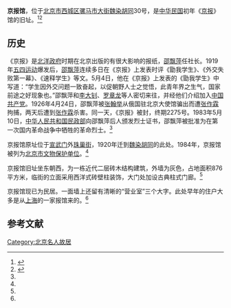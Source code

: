{{Coord|39.89106|116.380676|type:landmark_region:CN-11_source:GoogleMaps|display=title}}
{{文物保护单位
|级别 = 省级
|省区市 = 北京市
|图片 = 
|名称 = 京报馆
|编号 =3-105
|分类 = 近现代重要史迹及代表性建筑
|时代 = [[中华民国|民国]]
|所在 = [[西城区|西城区]][[魏染胡同|魏染胡同]]30号
|登录 =1984年5月24日
}}

'''京报馆'''，位于[[北京市|北京市]][[西城区|西城区]][[骡马市大街|骡马市大街]][[魏染胡同|魏染胡同]]30号，是[[中华民国|中华民国]]初年《[[京报|京报]]》馆的旧址。<ref>{{Cite web |url=http://zqb.cyol.com/html/2012-09/12/nw.D110000zgqnb_20120912_9-08.htm |title=上世纪90年代的京报馆，中国青年报2012年09月12日，08版 |accessdate=2014年1月6日 |archive-date=2012年12月5日 |archive-url=https://web.archive.org/web/20121205110451/http://zqb.cyol.com/html/2012-09/12/nw.D110000zgqnb_20120912_9-08.htm |dead-url=no }}</ref><ref name=qlw>{{Cite web |url=http://nv.qianlong.com/33530/2011/05/11/89@6999585.htm |title=红色地图：京报馆旧址，千龙网，2011-05-11 |accessdate=2014-01-06 |archive-date=2014-01-06 |archive-url=https://web.archive.org/web/20140106174838/http://nv.qianlong.com/33530/2011/05/11/89%406999585.htm |dead-url=no }}</ref>

==历史==
《京报》是[[北洋政府|北洋政府]]时期在北京出版的有很大影响的报纸，[[邵飘萍|邵飘萍]]任社长。1919年[[五四运动|五四运动]]爆发后，[[邵飘萍|邵飘萍]]连续多日在《京报》上发表时评《勖我学生》、《外交失败第一幕》、《速释学生》等文。5月4日，他在《京报》上发表的《勖我学生》中写道：“学生因外交问题一致奋起，以促朝野人士之觉悟，此青年界之生气，国家前途之好现象也。”邵飘萍和[[李大钊|李大钊]]、[[罗章龙|罗章龙]]等人密切来往，并经他们介绍加入[[中国共产党|中国共产党]]。1926年4月24日，邵飘萍被[[张翰举|张翰举]]从俄国驻北京大使馆骗出而遭[[张作霖|张作霖]]拘捕，两天后遭到[[张作霖|张作霖]]杀害。同一天，《京报》被封，终期2275号。1983年5月10日，[[中华人民共和国民政部|中华人民共和国民政部]]向邵飘萍后人颁发烈士证书，邵飘萍被批准为在第一次国内革命战争中牺牲的革命烈士。<ref name=qlw/>

京报馆原址位于[[宣武门|宣武门]]外[[珠巢街|珠巢街]]，1920年迁到[[魏染胡同|魏染胡同]]的此处。1984年，京报馆被列为[[北京市文物保护单位|北京市文物保护单位]]。<ref name=qlw/>

京报馆旧址坐东朝西，为一栋近代二层砖木结构建筑，外墙为灰色，占地面积876平方米，临街的立面采用西洋式砖壁柱装饰，大门处加设古典柱式门廊。<ref name=qlw/>

京报馆现已为民居。一面墙上还留有清晰的“营业室”三个大字。此处早年的住户大多是从[[上海|上海]]的一家报馆来的。<ref name=qlw/>

==参考文献==
{{reflist}}

{{北京市文物保护单位}}
[[Category:北京名人故居|Category:北京名人故居]]